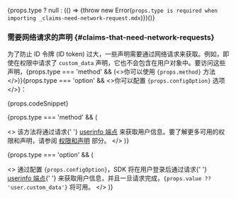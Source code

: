 {props.type ? null : (() => {throw new Error(`props.type is required when importing _claims-need-network-request.mdx`)})()}

### 需要网络请求的声明 \{#claims-that-need-network-requests}

为了防止 ID 令牌 (ID token) 过大，一些声明需要通过网络请求来获取。例如，即使在权限中请求了 `custom_data` 声明，它也不会包含在用户对象中。要访问这些声明，<span>{props.type === 'method' && (<>你可以使用 <code>{props.method}</code> 方法</>)}{props.type === 'option' && <>你可以配置 <code>{props.configOption}</code> 选项</>}</span>：

{props.codeSnippet}

{props.type === 'method' && (

<>
  该方法将通过请求{' '}
  <a href="https://openid.net/specs/openid-connect-core-1_0.html#UserInfo">userinfo 端点</a>
  来获取用户信息。要了解更多可用的权限和声明，请参阅 <a href="#scopes-and-claims">权限和声明</a>
  部分。
</>
)}

{props.type === 'option' && (

<>
  通过配置 <code>{props.configOption}</code>，SDK 将在用户登录后通过请求{' '}
  <a href="https://openid.net/specs/openid-connect-core-1_0.html#UserInfo">userinfo 端点</a>{' '}
  来获取用户信息，并且一旦请求完成，<code>{props.value ?? 'user.custom_data'}</code> 将可用。
</>
)}
